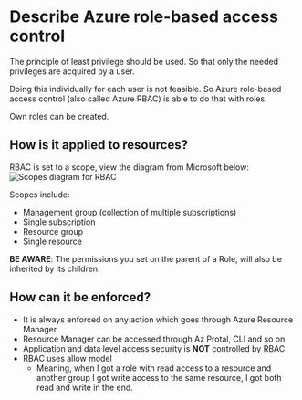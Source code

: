 # Describe Azure role-based access control

The principle of least privilege should be used. So that only the needed privileges are acquired by a user.

Doing this individually for each user is not feasible. So Azure role-based access control (also called Azure RBAC) is able to do that with roles.

Own roles can be created.

## How is it applied to resources?

RBAC is set to a scope, view the diagram from Microsoft below:
![Scopes diagram for RBAC](https://learn.microsoft.com/en-us/training/wwl-azure/describe-azure-identity-access-security/media/role-based-access-scope-4b12a8f3.png)

Scopes include:

- Management group (collection of multiple subscriptions)
- Single subscription
- Resource group
- Single resource

<strong>BE AWARE</strong>: The permissions you set on the parent of a Role, will also be inherited by its children.

## How can it be enforced?

- It is always enforced on any action which goes through Azure Resource Manager.
- Resource Manager can be accessed through Az Protal, CLI and so on
- Application and data level access security is <strong>NOT</strong> controlled by RBAC
- RBAC uses allow model
  - Meaning, when I got a role with read access to a resource and another group I got write access to the same resource, I got both read and write in the end.
